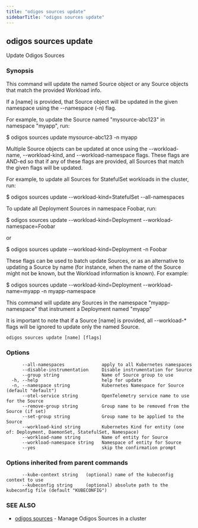 ```yaml
---
title: "odigos sources update"
sidebarTitle: "odigos sources update"
---
```

## odigos sources update

Update Odigos Sources

### Synopsis

This command will update the named Source object or any Source objects that match the provided Workload info.

If a [name] is provided, that Source object will be updated in the given namespace using the --namespace (-n) flag.

For example, to update the Source named "mysource-abc123" in namespace "myapp", run:

$ odigos sources update mysource-abc123 -n myapp <flags>

Multiple Source objects can be updated at once using the --workload-name, --workload-kind, and --workload-namespace flags.
These flags are AND-ed so that if any of these flags are provided, all Sources that match the given flags will be updated.

For example, to update all Sources for StatefulSet workloads in the cluster, run:

$ odigos sources update --workload-kind=StatefulSet --all-namespaces <flags>

To update all Deployment Sources in namespace Foobar, run:

$ odigos sources update --workload-kind=Deployment --workload-namespace=Foobar <flags>

or

$ odigos sources update --workload-kind=Deployment -n Foobar <flags>

These flags can be used to batch update Sources, or as an alternative to updating a Source by name (for instance, when
the name of the Source might not be known, but the Workload information is known). For example:

$ odigos sources update --workload-kind=Deployment --workload-name=myapp -n myapp-namespace <flags>

This command will update any Sources in the namespace "myapp-namespace" that instrument a Deployment named "myapp"

It is important to note that if a Source [name] is provided, all --workload-* flags will be ignored to update only the named Source.


```
odigos sources update [name] [flags]
```

### Options

```
      --all-namespaces              apply to all Kubernetes namespaces
      --disable-instrumentation     Disable instrumentation for Source
      --group string                Name of Source group to use
  -h, --help                        help for update
  -n, --namespace string            Kubernetes Namespace for Source (default "default")
      --otel-service string         OpenTelemetry service name to use for the Source
      --remove-group string         Group name to be removed from the Source (if set)
      --set-group string            Group name to be applied to the Source
      --workload-kind string        Kubernetes Kind for entity (one of: Deployment, DaemonSet, StatefulSet, Namespace)
      --workload-name string        Name of entity for Source
      --workload-namespace string   Namespace of entity for Source
      --yes                         skip the confirmation prompt
```

### Options inherited from parent commands

```
      --kube-context string   (optional) name of the kubeconfig context to use
      --kubeconfig string     (optional) absolute path to the kubeconfig file (default "KUBECONFIG")
```

### SEE ALSO

* [odigos sources](/cli/odigos_sources)	 - Manage Odigos Sources in a cluster